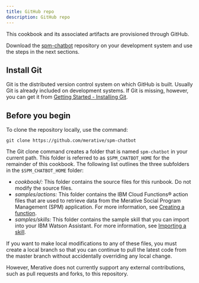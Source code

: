 ```yaml
---
title: GitHub repo
description: GitHub repo
---
```


This cookbook and its associated artifacts are provisioned through GitHub.

Download the [spm-chatbot](https://github.com/merative/spm-chatbot)
repository on your development system and use the steps in the next sections.

## Install Git

Git is the distributed version control system on which GitHub is built. Usually Git is already included on development systems. If Git is missing, however, you can get it from [Getting Started - Installing Git](https://git-scm.com/book/en/v2/Getting-Started-Installing-Git).

## Before you begin

To clone the repository locally, use the command:

```shell
git clone https://github.com/merative/spm-chatbot
```

The Git clone command creates a folder that is named `spm-chatbot` in your current path. This folder is referred to as `$SPM_CHATBOT_HOME` for the remainder of this cookbook.
The following list outlines the three subfolders in the `$SPM_CHATBOT_HOME` folder:

* *cookbook/:* This folder contains the source files for this runbook. Do not modify the source files.
* *samples/actions:* This folder contains the IBM Cloud Functions® action files that are used to retrieve data from the Merative Social Program Management (SPM) application.
For more information, see [Creating a function](/functions/create-action).
* *samples/skills:* This folder contains the sample skill that you can import into your IBM Watson Assistant. For more information, see [Importing a skill](/skills/importing-a-skill).

If you want to make local modifications to any of these files, you must create a local branch so that you can continue to pull the latest code from the master branch without accidentally overriding any local change.

However, Merative does not currently support any external contributions, such as pull requests and forks, to this repository.

